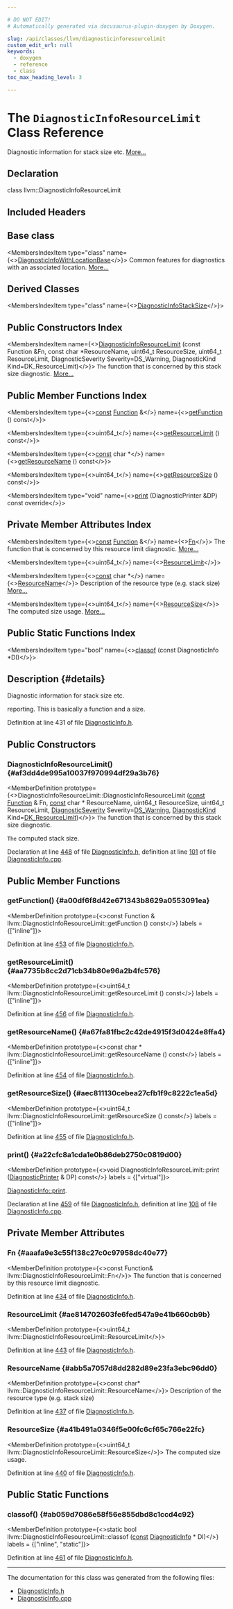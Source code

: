 ```yaml
---

# DO NOT EDIT!
# Automatically generated via docusaurus-plugin-doxygen by Doxygen.

slug: /api/classes/llvm/diagnosticinforesourcelimit
custom_edit_url: null
keywords:
  - doxygen
  - reference
  - class
toc_max_heading_level: 3

---
```





# The `DiagnosticInfoResourceLimit` Class Reference

<DoxygenPage pluginConfig={pluginConfig}>

Diagnostic information for stack size etc. <a href="#details">More...</a>

## Declaration

<CodeBlock>class llvm::DiagnosticInfoResourceLimit</CodeBlock>

## Included Headers

<IncludesList>
<IncludesListItem
  filePath="llvm/IR/DiagnosticInfo.h"
  permalink="/docs/api/files/include/include/llvm/include/llvm/ir/diagnosticinfo-h"
  isLocal="true" />
</IncludesList>

## Base class

<MembersIndex>

<MembersIndexItem
  type="class"
  name={<><a href="/docs/api/classes/llvm/diagnosticinfowithlocationbase">DiagnosticInfoWithLocationBase</a></>}>
Common features for diagnostics with an associated location. <a href="/docs/api/classes/llvm/diagnosticinfowithlocationbase/#details">More...</a>
</MembersIndexItem>

</MembersIndex>

## Derived Classes

<MembersIndex>

<MembersIndexItem
  type="class"
  name={<><a href="/docs/api/classes/llvm/diagnosticinfostacksize">DiagnosticInfoStackSize</a></>}>
</MembersIndexItem>

</MembersIndex>

## Public Constructors Index

<MembersIndex>

<MembersIndexItem
  name={<><a href="#af3dd4de995a10037f970994df29a3b76">DiagnosticInfoResourceLimit</a> (const Function &amp;Fn, const char &#42;ResourceName, uint64&#95;t ResourceSize, uint64&#95;t ResourceLimit, DiagnosticSeverity Severity=DS&#95;Warning, DiagnosticKind Kind=DK&#95;ResourceLimit)</>}>
<code>The</code> function that is concerned by this stack size diagnostic. <a href="#af3dd4de995a10037f970994df29a3b76">More...</a>
</MembersIndexItem>

</MembersIndex>

## Public Member Functions Index

<MembersIndex>

<MembersIndexItem
  type={<><a href="/docs/api/files/lib/lib/target/lib/target/aarch64/aarch64promoteconstant-cpp/#a90f8350fecae261c25be85d38b451bff">const</a> <a href="/docs/api/classes/llvm/function">Function</a> &amp;</>}
  name={<><a href="#a00df6f8d42e671343b8629a0553091ea">getFunction</a> () const</>}>
</MembersIndexItem>

<MembersIndexItem
  type={<>uint64&#95;t</>}
  name={<><a href="#aa7735b8cc2d71cb34b80e96a2b4fc576">getResourceLimit</a> () const</>}>
</MembersIndexItem>

<MembersIndexItem
  type={<><a href="/docs/api/files/lib/lib/target/lib/target/aarch64/aarch64promoteconstant-cpp/#a90f8350fecae261c25be85d38b451bff">const</a> char &#42;</>}
  name={<><a href="#a67fa81fbc2c42de4915f3d0424e8ffa4">getResourceName</a> () const</>}>
</MembersIndexItem>

<MembersIndexItem
  type={<>uint64&#95;t</>}
  name={<><a href="#aec811130cebea27cfb1f9c8222c1ea5d">getResourceSize</a> () const</>}>
</MembersIndexItem>

<MembersIndexItem
  type="void"
  name={<><a href="#a22cfc8a1cda1e0b86deb2750c0819d00">print</a> (DiagnosticPrinter &amp;DP) const override</>}>
</MembersIndexItem>

</MembersIndex>

## Private Member Attributes Index

<MembersIndex>

<MembersIndexItem
  type={<><a href="/docs/api/files/lib/lib/target/lib/target/aarch64/aarch64promoteconstant-cpp/#a90f8350fecae261c25be85d38b451bff">const</a> <a href="/docs/api/classes/llvm/function">Function</a> &amp;</>}
  name={<><a href="#aaafa9e3c55f138c27c0c97958dc40e77">Fn</a></>}>
The function that is concerned by this resource limit diagnostic. <a href="#aaafa9e3c55f138c27c0c97958dc40e77">More...</a>
</MembersIndexItem>

<MembersIndexItem
  type={<>uint64&#95;t</>}
  name={<><a href="#ae814702603fe6fed547a9e41b660cb9b">ResourceLimit</a></>}>
</MembersIndexItem>

<MembersIndexItem
  type={<><a href="/docs/api/files/lib/lib/target/lib/target/aarch64/aarch64promoteconstant-cpp/#a90f8350fecae261c25be85d38b451bff">const</a> char &#42;</>}
  name={<><a href="#abb5a7057d8dd282d89e23fa3ebc96dd0">ResourceName</a></>}>
Description of the resource type (e.g. stack size) <a href="#abb5a7057d8dd282d89e23fa3ebc96dd0">More...</a>
</MembersIndexItem>

<MembersIndexItem
  type={<>uint64&#95;t</>}
  name={<><a href="#a41b491a0346f5e00fc6cf65c766e22fc">ResourceSize</a></>}>
The computed size usage. <a href="#a41b491a0346f5e00fc6cf65c766e22fc">More...</a>
</MembersIndexItem>

</MembersIndex>

## Public Static Functions Index

<MembersIndex>

<MembersIndexItem
  type="bool"
  name={<><a href="#ab059d7086e58f56e855dbd8c1ccd4c92">classof</a> (const DiagnosticInfo &#42;DI)</>}>
</MembersIndexItem>

</MembersIndex>

## Description {#details}

Diagnostic information for stack size etc.

reporting. This is basically a function and a size.

Definition at line 431 of file <a href="/docs/api/files/include/include/llvm/include/llvm/ir/diagnosticinfo-h">DiagnosticInfo.h</a>.

<SectionDefinition>

## Public Constructors

### DiagnosticInfoResourceLimit() {#af3dd4de995a10037f970994df29a3b76}

<MemberDefinition
  prototype={<>DiagnosticInfoResourceLimit::DiagnosticInfoResourceLimit (<a href="/docs/api/files/lib/lib/target/lib/target/aarch64/aarch64promoteconstant-cpp/#a90f8350fecae261c25be85d38b451bff">const</a> <a href="/docs/api/classes/llvm/function">Function</a> &amp; Fn, <a href="/docs/api/files/lib/lib/target/lib/target/aarch64/aarch64promoteconstant-cpp/#a90f8350fecae261c25be85d38b451bff">const</a> char &#42; ResourceName, uint64&#95;t ResourceSize, uint64&#95;t ResourceLimit, <a href="/docs/api/namespaces/llvm/#abfcab32516704f11d146c757f402ad5c">DiagnosticSeverity</a> Severity=<a href="/docs/api/namespaces/llvm/#abfcab32516704f11d146c757f402ad5ca1cde8c8828756cdaf2a93260e247ae31">DS&#95;Warning</a>, <a href="/docs/api/namespaces/llvm/#a52b4ea3a21377555e9a0511d57945594">DiagnosticKind</a> Kind=<a href="/docs/api/namespaces/llvm/#a52b4ea3a21377555e9a0511d57945594a7a3c8616d27edc0aaf80d4b72b119133">DK&#95;ResourceLimit</a>)</>}>
<code>The</code> function that is concerned by this stack size diagnostic.

<code>The</code> computed stack size.

Declaration at line <a href="/docs/api/files/include/include/llvm/include/llvm/ir/diagnosticinfo-h/#l00448">448</a> of file <a href="/docs/api/files/include/include/llvm/include/llvm/ir/diagnosticinfo-h">DiagnosticInfo.h</a>, definition at line <a href="/docs/api/files/lib/lib/ir/diagnosticinfo-cpp/#l00101">101</a> of file <a href="/docs/api/files/lib/lib/ir/diagnosticinfo-cpp">DiagnosticInfo.cpp</a>.
</MemberDefinition>

</SectionDefinition>

<SectionDefinition>

## Public Member Functions

### getFunction() {#a00df6f8d42e671343b8629a0553091ea}

<MemberDefinition
  prototype={<>const Function &amp; llvm::DiagnosticInfoResourceLimit::getFunction () const</>}
  labels = {["inline"]}>

Definition at line <a href="/docs/api/files/include/include/llvm/include/llvm/ir/diagnosticinfo-h/#l00453">453</a> of file <a href="/docs/api/files/include/include/llvm/include/llvm/ir/diagnosticinfo-h">DiagnosticInfo.h</a>.
</MemberDefinition>

### getResourceLimit() {#aa7735b8cc2d71cb34b80e96a2b4fc576}

<MemberDefinition
  prototype={<>uint64&#95;t llvm::DiagnosticInfoResourceLimit::getResourceLimit () const</>}
  labels = {["inline"]}>

Definition at line <a href="/docs/api/files/include/include/llvm/include/llvm/ir/diagnosticinfo-h/#l00456">456</a> of file <a href="/docs/api/files/include/include/llvm/include/llvm/ir/diagnosticinfo-h">DiagnosticInfo.h</a>.
</MemberDefinition>

### getResourceName() {#a67fa81fbc2c42de4915f3d0424e8ffa4}

<MemberDefinition
  prototype={<>const char &#42; llvm::DiagnosticInfoResourceLimit::getResourceName () const</>}
  labels = {["inline"]}>

Definition at line <a href="/docs/api/files/include/include/llvm/include/llvm/ir/diagnosticinfo-h/#l00454">454</a> of file <a href="/docs/api/files/include/include/llvm/include/llvm/ir/diagnosticinfo-h">DiagnosticInfo.h</a>.
</MemberDefinition>

### getResourceSize() {#aec811130cebea27cfb1f9c8222c1ea5d}

<MemberDefinition
  prototype={<>uint64&#95;t llvm::DiagnosticInfoResourceLimit::getResourceSize () const</>}
  labels = {["inline"]}>

Definition at line <a href="/docs/api/files/include/include/llvm/include/llvm/ir/diagnosticinfo-h/#l00455">455</a> of file <a href="/docs/api/files/include/include/llvm/include/llvm/ir/diagnosticinfo-h">DiagnosticInfo.h</a>.
</MemberDefinition>

### print() {#a22cfc8a1cda1e0b86deb2750c0819d00}

<MemberDefinition
  prototype={<>void DiagnosticInfoResourceLimit::print (<a href="/docs/api/classes/llvm/diagnosticprinter">DiagnosticPrinter</a> &amp; DP) const</>}
  labels = {["virtual"]}>

<SectionUser title="See Also">
<a href="/docs/api/classes/llvm/diagnosticinfo/#afe1ba88d90b63845116236a764a670a3">DiagnosticInfo::print</a>.
</SectionUser>

Declaration at line <a href="/docs/api/files/include/include/llvm/include/llvm/ir/diagnosticinfo-h/#l00459">459</a> of file <a href="/docs/api/files/include/include/llvm/include/llvm/ir/diagnosticinfo-h">DiagnosticInfo.h</a>, definition at line <a href="/docs/api/files/lib/lib/ir/diagnosticinfo-cpp/#l00108">108</a> of file <a href="/docs/api/files/lib/lib/ir/diagnosticinfo-cpp">DiagnosticInfo.cpp</a>.
</MemberDefinition>

</SectionDefinition>

<SectionDefinition>

## Private Member Attributes

### Fn {#aaafa9e3c55f138c27c0c97958dc40e77}

<MemberDefinition
  prototype={<>const Function&amp; llvm::DiagnosticInfoResourceLimit::Fn</>}>
The function that is concerned by this resource limit diagnostic.

Definition at line <a href="/docs/api/files/include/include/llvm/include/llvm/ir/diagnosticinfo-h/#l00434">434</a> of file <a href="/docs/api/files/include/include/llvm/include/llvm/ir/diagnosticinfo-h">DiagnosticInfo.h</a>.
</MemberDefinition>

### ResourceLimit {#ae814702603fe6fed547a9e41b660cb9b}

<MemberDefinition
  prototype={<>uint64&#95;t llvm::DiagnosticInfoResourceLimit::ResourceLimit</>}>

Definition at line <a href="/docs/api/files/include/include/llvm/include/llvm/ir/diagnosticinfo-h/#l00443">443</a> of file <a href="/docs/api/files/include/include/llvm/include/llvm/ir/diagnosticinfo-h">DiagnosticInfo.h</a>.
</MemberDefinition>

### ResourceName {#abb5a7057d8dd282d89e23fa3ebc96dd0}

<MemberDefinition
  prototype={<>const char&#42; llvm::DiagnosticInfoResourceLimit::ResourceName</>}>
Description of the resource type (e.g. stack size)

Definition at line <a href="/docs/api/files/include/include/llvm/include/llvm/ir/diagnosticinfo-h/#l00437">437</a> of file <a href="/docs/api/files/include/include/llvm/include/llvm/ir/diagnosticinfo-h">DiagnosticInfo.h</a>.
</MemberDefinition>

### ResourceSize {#a41b491a0346f5e00fc6cf65c766e22fc}

<MemberDefinition
  prototype={<>uint64&#95;t llvm::DiagnosticInfoResourceLimit::ResourceSize</>}>
The computed size usage.

Definition at line <a href="/docs/api/files/include/include/llvm/include/llvm/ir/diagnosticinfo-h/#l00440">440</a> of file <a href="/docs/api/files/include/include/llvm/include/llvm/ir/diagnosticinfo-h">DiagnosticInfo.h</a>.
</MemberDefinition>

</SectionDefinition>

<SectionDefinition>

## Public Static Functions

### classof() {#ab059d7086e58f56e855dbd8c1ccd4c92}

<MemberDefinition
  prototype={<>static bool llvm::DiagnosticInfoResourceLimit::classof (<a href="/docs/api/files/lib/lib/target/lib/target/aarch64/aarch64promoteconstant-cpp/#a90f8350fecae261c25be85d38b451bff">const</a> <a href="/docs/api/classes/llvm/diagnosticinfo">DiagnosticInfo</a> &#42; DI)</>}
  labels = {["inline", "static"]}>

Definition at line <a href="/docs/api/files/include/include/llvm/include/llvm/ir/diagnosticinfo-h/#l00461">461</a> of file <a href="/docs/api/files/include/include/llvm/include/llvm/ir/diagnosticinfo-h">DiagnosticInfo.h</a>.
</MemberDefinition>

</SectionDefinition>

<hr/>

The documentation for this class was generated from the following files:

<ul>
<li><a href="/docs/api/files/include/include/llvm/include/llvm/ir/diagnosticinfo-h">DiagnosticInfo.h</a></li>
<li><a href="/docs/api/files/lib/lib/ir/diagnosticinfo-cpp">DiagnosticInfo.cpp</a></li>
</ul>

</DoxygenPage>
